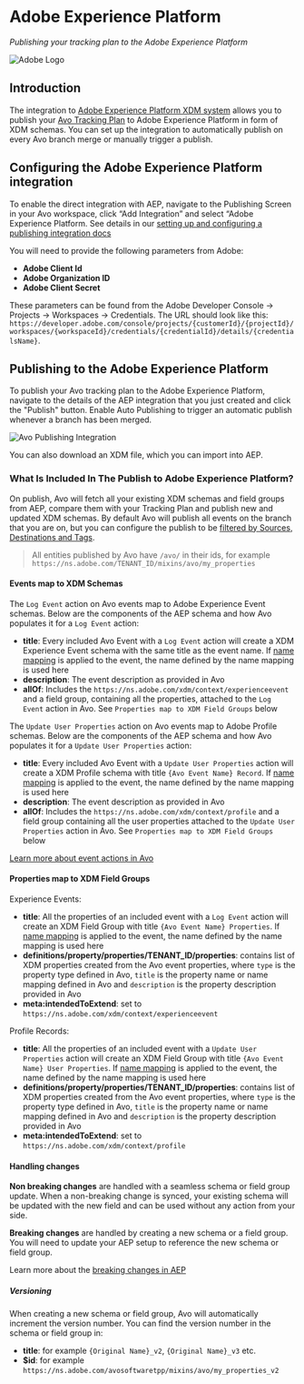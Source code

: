 
# Adobe Experience Platform

*Publishing your tracking plan to the Adobe Experience Platform*

![Adobe Logo](/images/publishing_adobe.svg)

## Introduction

The integration to [Adobe Experience Platform XDM system](https://experienceleague.adobe.com/en/docs/experience-platform/xdm/home) allows you to publish your [Avo Tracking Plan](/publishing/publishing/overview) to Adobe Experience Platform in form of XDM schemas. You can set up the integration to automatically publish on every Avo branch merge or manually trigger a publish. 

## Configuring the Adobe Experience Platform integration

To enable the direct integration with AEP, navigate to the Publishing Screen in your Avo workspace, click “Add Integration” and select “Adobe Experience Platform. See details in our [setting up and configuring a publishing integration docs](publishing/publishing/overview#setting-up-and-configuring-a-publishing-integration)

You will need to provide the following parameters from Adobe:

- **Adobe Client Id**
- **Adobe Organization ID**
- **Adobe Client Secret**

 These parameters can be found from the Adobe Developer Console -> Projects -> Workspaces -> Credentials. The URL should look like this: `https://developer.adobe.com/console/projects/{customerId}/{projectId}/workspaces/{workspaceId}/credentials/{credentialId}/details/{credentialsName}`.


## Publishing to the Adobe Experience Platform

To publish your Avo tracking plan to the Adobe Experience Platform, navigate to the details of the AEP integration that you just created and click the "Publish" button. Enable Auto Publishing to trigger an automatic publish whenever a branch has been merged.

![Avo Publishing Integration](/images/adobe-experience-platform-integration.png)

You can also download an XDM file, which you can import into AEP.

### What Is Included In The Publish to Adobe Experience Platform?

On publish, Avo will fetch all your existing XDM schemas and field groups from AEP, compare them with your Tracking Plan and publish new and updated XDM schemas. By default Avo will publish all events on the branch that you are on, but you can configure the publish to be [filtered by Sources, Destinations and Tags](/publishing/publishing/overview#filtering-events-for-publishing).

> All entities published by Avo have `/avo/` in their ids, for example `https://ns.adobe.com/TENANT_ID/mixins/avo/my_properties`

#### Events map to XDM Schemas

The `Log Event` action on Avo events map to Adobe Experience Event schemas. Below are the components of the AEP schema and how Avo populates it for a `Log Event` action:

- **title**: Every included Avo Event with a `Log Event` action will create a XDM Experience Event schema with the same title as the event name. If [name mapping](/data-design/name-mapping) is applied to the event, the name defined by the name mapping is used here
- **description**: The event description as provided in Avo
- **allOf**: Includes the `https://ns.adobe.com/xdm/context/experienceevent` and a field group, containing all the properties, attached to the `Log Event` action in Avo. See `Properties map to XDM Field Groups` below

The `Update User Properties` action on Avo events map to Adobe Profile schemas. Below are the components of the AEP schema and how Avo populates it for a `Update User Properties` action:

- **title**: Every included Avo Event with a `Update User Properties` action will create a XDM Profile schema with title `{Avo Event Name} Record`. If [name mapping](/data-design/name-mapping) is applied to the event, the name defined by the name mapping is used here
- **description**: The event description as provided in Avo
- **allOf**: Includes the `https://ns.adobe.com/xdm/context/profile` and a field group containing all the user properties attached to the `Update User Properties` action in Avo. See `Properties map to XDM Field Groups` below

[Learn more about event actions in Avo](data-design/avo-tracking-plan/events#actions)


#### Properties map to XDM Field Groups

Experience Events:

- **title**: All the properties of an included event with a `Log Event` action will create an XDM Field Group with title `{Avo Event Name} Properties`. If [name mapping](/data-design/name-mapping) is applied to the event, the name defined by the name mapping is used here
- **definitions/property/properties/TENANT_ID/properties**: contains list of XDM properties created from the Avo event properties, where `type` is the property type defined in Avo, `title` is the property name or name mapping defined in Avo and `description` is the property description provided in Avo
- **meta:intendedToExtend**: set to `https://ns.adobe.com/xdm/context/experienceevent`

Profile Records:

- **title**: All the properties of an included event with a `Update User Properties` action will create an XDM Field Group with title `{Avo Event Name} User Properties`. If [name mapping](/data-design/name-mapping) is applied to the event, the name defined by the name mapping is used here
- **definitions/property/properties/TENANT_ID/properties**: contains list of XDM properties created from the Avo event properties, where `type` is the property type defined in Avo, `title` is the property name or name mapping defined in Avo and `description` is the property description provided in Avo
- **meta:intendedToExtend**: set to `https://ns.adobe.com/xdm/context/profile`

#### Handling changes

**Non breaking changes** are handled with a seamless schema or field group update. When a non-breaking change is synced, your existing schema will be updated with the new field and can be used without any action from your side.

**Breaking changes** are handled by creating a new schema or a field group. You will need to update your AEP setup to reference the new schema or field group.

Learn more about the [breaking changes in AEP](https://experienceleague.adobe.com/en/docs/experience-platform/xdm/schema/composition#evolution)

##### Versioning

When creating a new schema or field group, Avo will automatically increment the version number. You can find the version number in the schema or field group in:
- **title**: for example `{Original Name}_v2`, `{Original Name}_v3` etc.
- **$id**: for example `https://ns.adobe.com/avosoftwaretpp/mixins/avo/my_properties_v2`
